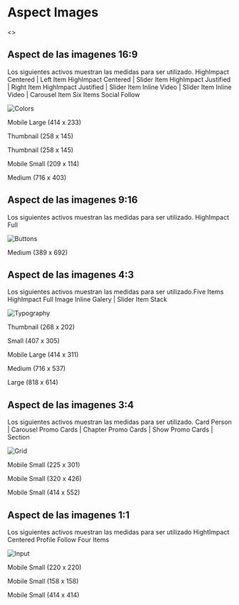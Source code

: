 
<Meta title="Image" />

<style>{`
    h1{
        text-align: left;
        font-weight: bold;
    }
    p {
        text-align: center;
        font-size: 12px;
    }
    .Aspect{
        margin-top: 24px;
        display: block;
    }
    .ImageTitle {
        font-size: 14px;
        color: #272733;
        line-height: 18px;
        text-align: left;
        border: none;
    }
    .OptionCaption{
        padding-left: 15px;
    }

  .ImageData {
        width: 100%;
        display: block;
        position: relative;
        
  }

  .ImageDescription{
        font-size: 14px;
        color: #272733;
        line-height: 18px;
        text-align: left;
  }

    .ImageCaption{
        text-align: left;
        
    }

    .ImageSize{
        font-size: 14px;
        color: #272733;
        line-height: 16px;
        text-align: left;
    }

    @media (min-width: 1024px){
        .ImageData {
            display: grid;
            gap: 10px;
            margin: 24px auto;
            grid-template-columns: repeat(2, 30%);
            grid-template-rows: repeat(1, minmax(158px, 1fr));
            justify-content: flex-start;
            width: 100%;
            align-items: left;      
       } 
    }
`}</style>

# Aspect Images

<>
<div class="Aspect">
    <h2 class="ImageTitle">Aspect de las imagenes 16:9</h2>
    <p class="ImageDescription">Los siguientes activos muestran las medidas para ser utilizado. HighImpact Centered | Left Item HighImpact Centered | Slider Item HighImpact Justified | Right Item HighImpact Justified | Slider Item Inline Video | Slider Item Inline Video | Carousel Item Six Items Social Follow</p>
    <div class="ImageData">       
        <img class="imagen" src={mobileSmall209x114} alt="Colors" />
        <div class="OptionCaption">
            <p class="ImageSize">Mobile Large (414 x 233)</p>
            <p class="ImageSize">Thumbnail (258 x 145)</p>
            <p class="ImageSize">Thumbnail (258 x 145)</p>
            <p class="ImageSize">Mobile Small (209 x 114)</p>
            <p class="ImageSize">Medium (716 x 403)</p>
        </div>
    </div>
    <h2 class="ImageTitle">Aspect de las imagenes 9:16</h2>
    <p class="ImageDescription">Los siguientes activos muestran las medidas para ser utilizado. HighImpact Full</p>
        <div class="ImageData"> 
            <img class="imagen" src={medium389x692} alt="Buttons" />
            <div class="OptionCaption">
                <p class="ImageSize">Medium (389 x 692)</p>
            </div>
        </div>   
    <h2 class="ImageTitle">Aspect de las imagenes 4:3</h2>
    <p class="ImageDescription">Los siguientes activos muestran las medidas para ser utilizado.Five Items HighImpact Full Image Inline Galery | Slider Item Stack</p>
        <div class="ImageData">
        <img class="imagen" src={thumbnail268x202} alt="Typography" />
            <div class="OptionCaption">
                <p class="ImageSize">Thumbnail (268 x 202)</p>
                <p class="ImageSize">Small (407 x 305)</p>
                <p class="ImageSize">Mobile Large (414 x 311)</p>
                <p class="ImageSize">Medium (716 x 537)</p>
                <p class="ImageSize">Large (818 x 614)</p>
            </div>
        </div>
    <h2 class="ImageTitle">Aspect de las imagenes 3:4</h2>
    <p class="ImageDescription">Los siguientes activos muestran las medidas para ser utilizado. Card Person | Carousel Promo Cards | Chapter Promo Cards | Show Promo Cards | Section</p>
        <div class="ImageData">
        <img class="imagen" src={mobileSmall225x301} alt="Grid" />
            <div class="OptionCaption">
                <p class="ImageSize">Mobile Small (225 x 301)</p>
                <p class="ImageSize">Mobile Small (320 x 426)</p>
                <p class="ImageSize">Mobile Small (414 x 552)</p>
            </div>
        </div>   
    <h2 class="ImageTitle">Aspect de las imagenes 1:1</h2>
    <p class="ImageDescription">Los siguientes activos muestran las medidas para ser utilizado HightImpact Centered Profile Follow Four Items</p>
        <div class="ImageData">
        <img class="imagen" src={mobileSmall158x158} alt="Input" />
            <div class="OptionCaption">
                <p class="ImageSize">Mobile Small (220 x 220)</p>
                <p class="ImageSize">Mobile Small (158 x 158)</p>
                <p class="ImageSize">Mobile Small (414 x 414)</p>
            </div>
        </div>
</div>
</>

